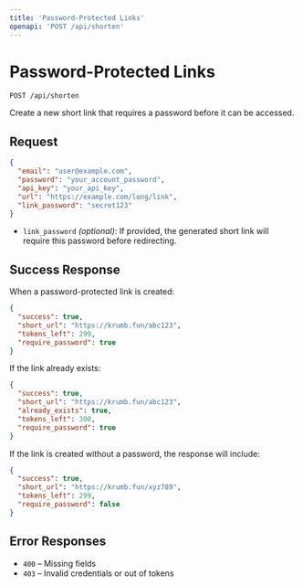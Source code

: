 ```yaml
---
title: 'Password-Protected Links'
openapi: 'POST /api/shorten'
---
```


# Password-Protected Links

`POST /api/shorten`

Create a new short link that requires a password before it can be accessed.

## Request

```json
{
  "email": "user@example.com",
  "password": "your_account_password",
  "api_key": "your_api_key",
  "url": "https://example.com/long/link",
  "link_password": "secret123"
}
````

* `link_password` *(optional)*: If provided, the generated short link will require this password before redirecting.

## Success Response

When a password-protected link is created:

```json
{
  "success": true,
  "short_url": "https://krumb.fun/abc123",
  "tokens_left": 299,
  "require_password": true
}
```

If the link already exists:

```json
{
  "success": true,
  "short_url": "https://krumb.fun/abc123",
  "already_exists": true,
  "tokens_left": 300,
  "require_password": true
}
```

If the link is created without a password, the response will include:

```json
{
  "success": true,
  "short_url": "https://krumb.fun/xyz789",
  "tokens_left": 299,
  "require_password": false
}
```

## Error Responses

* `400` – Missing fields
* `403` – Invalid credentials or out of tokens

```